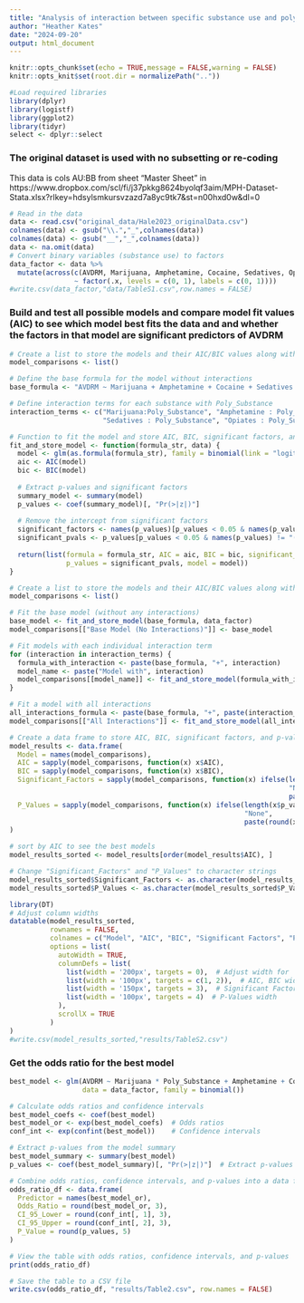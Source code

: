 ```yaml
---
title: "Analysis of interaction between specific substance use and poly substance use"
author: "Heather Kates"
date: "2024-09-20"
output: html_document
---
```

  
```r
knitr::opts_chunk$set(echo = TRUE,message = FALSE,warning = FALSE)
knitr::opts_knit$set(root.dir = normalizePath(".."))
```

```r
#Load required libraries
library(dplyr)
library(logistf)
library(ggplot2)
library(tidyr)
select <- dplyr::select
```

### The original dataset is used with no subsetting or re-coding

This data is cols AU:BB from sheet "Master Sheet" in https://www.dropbox.com/scl/fi/j37pkkg8624byolqf3aim/MPH-Dataset-Stata.xlsx?rlkey=hdsylsmkursvzazd7a8yc9tk7&st=n00hxd0w&dl=0

```r
# Read in the data
data <- read.csv("original_data/Hale2023_originalData.csv")
colnames(data) <- gsub("\\.","_",colnames(data))
colnames(data) <- gsub("__","_",colnames(data))
data <- na.omit(data)
# Convert binary variables (substance use) to factors
data_factor <- data %>%
  mutate(across(c(AVDRM, Marijuana, Amphetamine, Cocaine, Sedatives, Opiates, Phencyclidine, Poly_Substance),
                ~ factor(.x, levels = c(0, 1), labels = c(0, 1))))
#write.csv(data_factor,"data/TableS1.csv",row.names = FALSE)
```

### Build and test all possible models and compare model fit values (AIC) to see which model best fits the data and and whether the factors in that model are significant predictors of AVDRM

```r
# Create a list to store the models and their AIC/BIC values along with significant factors and p-values
model_comparisons <- list()

# Define the base formula for the model without interactions
base_formula <- "AVDRM ~ Marijuana + Amphetamine + Cocaine + Sedatives + Opiates + Poly_Substance"

# Define interaction terms for each substance with Poly_Substance
interaction_terms <- c("Marijuana:Poly_Substance", "Amphetamine : Poly_Substance", "Cocaine : Poly_Substance", 
                       "Sedatives : Poly_Substance", "Opiates : Poly_Substance")

# Function to fit the model and store AIC, BIC, significant factors, and their p-values
fit_and_store_model <- function(formula_str, data) {
  model <- glm(as.formula(formula_str), family = binomial(link = "logit"), data = data)
  aic <- AIC(model)
  bic <- BIC(model)
  
  # Extract p-values and significant factors
  summary_model <- summary(model)
  p_values <- coef(summary_model)[, "Pr(>|z|)"]
  
  # Remove the intercept from significant factors
  significant_factors <- names(p_values)[p_values < 0.05 & names(p_values) != "(Intercept)"]
  significant_pvals <- p_values[p_values < 0.05 & names(p_values) != "(Intercept)"]
  
  return(list(formula = formula_str, AIC = aic, BIC = bic, significant_factors = significant_factors, 
              p_values = significant_pvals, model = model))
}

# Create a list to store the models and their AIC/BIC values along with significant factors and p-values
model_comparisons <- list()

# Fit the base model (without any interactions)
base_model <- fit_and_store_model(base_formula, data_factor)
model_comparisons[["Base Model (No Interactions)"]] <- base_model

# Fit models with each individual interaction term
for (interaction in interaction_terms) {
  formula_with_interaction <- paste(base_formula, "+", interaction)
  model_name <- paste("Model with", interaction)
  model_comparisons[[model_name]] <- fit_and_store_model(formula_with_interaction, data_factor)
}

# Fit a model with all interactions
all_interactions_formula <- paste(base_formula, "+", paste(interaction_terms, collapse = " + "))
model_comparisons[["All Interactions"]] <- fit_and_store_model(all_interactions_formula, data_factor)

# Create a data frame to store AIC, BIC, significant factors, and p-values for all models
model_results <- data.frame(
  Model = names(model_comparisons),
  AIC = sapply(model_comparisons, function(x) x$AIC),
  BIC = sapply(model_comparisons, function(x) x$BIC),
  Significant_Factors = sapply(model_comparisons, function(x) ifelse(length(x$significant_factors) == 0, 
                                                                     "None", 
                                                                     paste(x$significant_factors, collapse = ", "))),
  P_Values = sapply(model_comparisons, function(x) ifelse(length(x$p_values) == 0, 
                                                          "None", 
                                                          paste(round(x$p_values, 5), collapse = ", ")))
)
```

```r
# sort by AIC to see the best models
model_results_sorted <- model_results[order(model_results$AIC), ]

# Change "Significant_Factors" and "P_Values" to character strings
model_results_sorted$Significant_Factors <- as.character(model_results_sorted$Significant_Factors)
model_results_sorted$P_Values <- as.character(model_results_sorted$P_Values)
```

```r
library(DT)
# Adjust column widths
datatable(model_results_sorted, 
          rownames = FALSE, 
          colnames = c("Model", "AIC", "BIC", "Significant Factors", "P-Values"),
          options = list(
            autoWidth = TRUE,
            columnDefs = list(
              list(width = '200px', targets = 0),  # Adjust width for 'Model'
              list(width = '100px', targets = c(1, 2)),  # AIC, BIC widths
              list(width = '150px', targets = 3),  # Significant Factors width
              list(width = '100px', targets = 4)  # P-Values width
            ),
            scrollX = TRUE
          )
)
#write.csv(model_results_sorted,"results/TableS2.csv")
```

### Get the odds ratio for the best model

```r
best_model <- glm(AVDRM ~ Marijuana * Poly_Substance + Amphetamine + Cocaine + Sedatives + Opiates,
                  data = data_factor, family = binomial())

# Calculate odds ratios and confidence intervals
best_model_coefs <- coef(best_model)
best_model_or <- exp(best_model_coefs)  # Odds ratios
conf_int <- exp(confint(best_model))    # Confidence intervals

# Extract p-values from the model summary
best_model_summary <- summary(best_model)
p_values <- coef(best_model_summary)[, "Pr(>|z|)"]  # Extract p-values

# Combine odds ratios, confidence intervals, and p-values into a data frame
odds_ratio_df <- data.frame(
  Predictor = names(best_model_or),
  Odds_Ratio = round(best_model_or, 3),
  CI_95_Lower = round(conf_int[, 1], 3),
  CI_95_Upper = round(conf_int[, 2], 3),
  P_Value = round(p_values, 5)
)

# View the table with odds ratios, confidence intervals, and p-values
print(odds_ratio_df)

# Save the table to a CSV file
write.csv(odds_ratio_df, "results/Table2.csv", row.names = FALSE)
```
